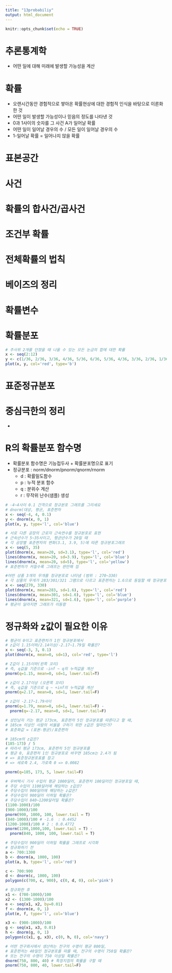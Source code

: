 ---
title: "13probabiliy"
output: html_document
---

```{r setup, include=FALSE}
knitr::opts_chunk$set(echo = TRUE)
```
# 추론통계학
* 어떤 일에 대해 미래에 발생할 가능성을 계산

# 확률
* 오랜시간동안 경험적으로 쌓아온 확률현상에 대한 경험적 인식을 바탕으로 이론화한 것
* 어떤 일이 발생할 가능성이나 믿음의 정도를 나타낸 것
* 0과 1사이의 숫자를 그 사건  A가 일어날 확률
* 어떤 일이 일어날 경우의 수 / 모든 일이 일어날 경우의 수
* 1-일어날 확률 = 일어나지 않을 확률

# 표본공간

# 사건


# 확률의 합사건/곱사건

# 조건부 확률

# 전체확률의 법칙

# 베이즈의 정리


# 확률변수

# 확률분포

```{r}
# 주사위 2개를 던졌을 때 나올 수 있는 모든 눈금의 합에 대한 확률
x <- seq(2:12)
y <- c(1/36, 2/36, 3/36, 4/36, 5/36, 6/36, 5/36, 4/36, 3/36, 2/36, 1/36)
plot(x, y, col='red', type='b')

```
# 표준정규분포
# 중심극한의 정리
  * 


# R의 확률분포 함수명
* 확률분포 함수명은 기능접두사 + 확률분포명으로 표기
* 정규분포 : norm/dnorm/pnorm/qnorm/rnorm
    * d : 확률밀도함수
    * p : 누적 분포 함수
    * q : 분위수 계산
    * r : 무작위 난수(샘플) 생성
    
```{r}
# -4~4사이 0.1 간격으로 정규분포 그래프를 그리세요
# dnorm(대상, 평균, 표준편차
x <- seq(-4, 4, 0.1)
y <- dnorm(x, 0, 1)
plot(x, y, type='l', col='blue')
```
```{r}
# 서로 다른 공장의 근로자 근속연수를 정규분포로 표현
# 근속년수가 5~35사이고, 평균년수가 20일 때
# 각 공장별 표준편차의 변화(3.1, 3.9, 5)에 따른 정규분포그래프
x <- seq(5, 35)
plot(dnorm(x, mean=20, sd=3.1), type='l', col='red')
lines(dnorm(x, mean=20, sd=3.9), type='l', col='blue')
lines(dnorm(x, mean=20, sd=5), type='l', col='yellow')
# 표준편차가 커질수록 그래프는 완만해 짐
```
```{r}
#어떤 상품 3개의 무개를 정규분포로 나타냄 (범위 : 270~330)
# 각 상품의 무게가 283/301/321 그램으로 다르고 표준편차는 1.6으로 동일할 때 정규분포 그래프로 나타낸다면?
x <- seq(270, 330)
plot(dnorm(x, mean=283, sd=1.6), type='l', col='red')
lines(dnorm(x, mean=301, sd=1.6), type='l', col='blue')
lines(dnorm(x, mean=321, sd=1.6), type='l', col='purple')
# 평균이 달라지면 그래프가 이동함
```
# 정규화와 z값이 필요한 이유

```{r}
# 평균이 0이고 표준편차가 1인 정규분포에서 
# z값이 1.15이하/2.14이상/-2.17~1.79일 확률은?
x <- seq(-3, 3, 0.1)
plot(dnorm(x, mean=0, sd=1), col='red', type='l')
```
```{r}
# Z값이 1.15이하(왼쪽 꼬리)
# 즉, q값을 기준으로 -inf ~ q의 누적값을 계산
pnorm(q=1.15, mean=0, sd=1, lower.tail=T)

# z값이 2.17이상 (오른쪽 꼬리)
# 즉, q값을 기준으로 q ~ +inf의 누적값을 계산
pnorm(q=2.17, mean=0, sd=1, lower.tail=F)

# z값이 -2.17~1.79사이 
pnorm(q=1.79, mean=0, sd=1, lower.tail=F) - 
  pnorm(q=-2.17, mean=0, sd=1, lower.tail=F)

```

```{r}
# 성인남자 키는 평균 173cm, 표준편차 5인 정규분포를 따른다고 할 때, 
# 185cm 이상인 사람의 비율을 구하기 위한 z값은 얼마인가?
# 표준화값 = (표본-평균)/표준편차

# 185cm의 z값은? 
(185-173) / 5
# 따라서 평균 173cm, 표준편차 5인 정규분포를 
# 평균 0, 표준편차 1인 정규분포로 바꾸면 185cm는 2.4가 됨 
# => 표준정규분포표를 참고
# => 세로축 2.4, 가로축 0 => 0.0082

pnorm(q=185, 173, 5, lower.tail=F)
```
```{r}
# 우버택시 기사 수입이 평균 1000달러, 표준편차 100달러인 정규분포일 때,
# 주당 수입이 1100달러에 해당하는 z값은?
# 주당수입이 900달러에 해당하는 z값은?
# 주당수입이 900달러 이하일 확률은?
# 주당수입이 840~1200달러일 확률은?
(1100-1000)/100
(900-1000)/100
pnorm(900, 1000, 100, lower.tail = T)
(840-1000)/100 # -1.6  : 0.4452
(1200-1000)/100 # 2 : 0.0.4772
pnorm(1200,1000,100, lower.tail = T) -
  pnorm(840, 1000, 100, lower.tail = T)
```
```{r}
# 주당수입이 900달러 이하일 확률을 그래프로 시각화
# 정규화하기 전
a <- 700:1300
b <- dnorm(a, 1000, 100)
plot(a, b, type='l', col='red')

c <- 700:900
d <- dnorm(c, 1000, 100)
polygon(c(700, c, 900), c(0, d, 0), col='pink')

# 정규화한 후
x1 <- (700-1000)/100
x2 <- (1300-1000)/100
e <- seq(x1, x2, by=0.01)
f <- dnorm(e, 0, 1)
plot(e, f, type='l', col='blue')

x3 <- (900-1000)/100
g <- seq(x1, x3, 0.01)
h <- dnorm(g, 0, 1)
polygon(c(x1, g, x3), c(0, h, 0), col='navy')
```

```{r}
# 어떤 전구회사에서 생산하는 전구의 수명이 평균 800일,
# 표준편차는 40일인 정규분포를 따를 때, 전구의 수명이 750일 확률은?
# 또는 전구의 수명이 750 이상일 확률은?
dnorm(750, 800, 40) # 특정지점의 확률을 구할 때
pnorm(750, 800, 40, lower.tail=F)

```

```{r}

```

